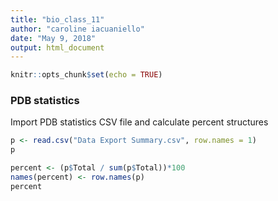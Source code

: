 ```yaml
---
title: "bio_class_11"
author: "caroline iacuaniello"
date: "May 9, 2018"
output: html_document
---
```


```r
knitr::opts_chunk$set(echo = TRUE)
```

### PDB statistics

Import PDB statistics CSV file and calculate percent structures 

```r
p <- read.csv("Data Export Summary.csv", row.names = 1)
p
```
```r
percent <- (p$Total / sum(p$Total))*100
names(percent) <- row.names(p)
percent
```

